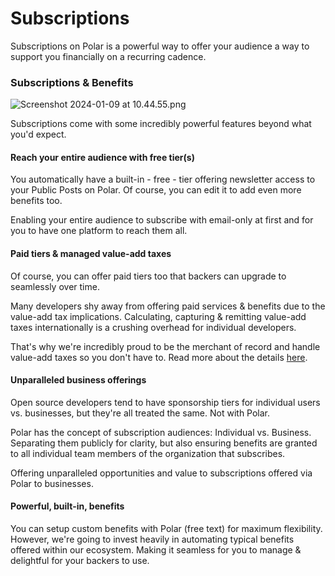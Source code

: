 # Subscriptions

Subscriptions on Polar is a powerful way to offer your audience a way to support you financially on a recurring cadence.

### Subscriptions & Benefits

![Screenshot 2024-01-09 at 10.44.55.png](https://7vk6rcnylug0u6hg.public.blob.vercel-storage.com/Screenshot%202024-01-09%20at%2010.44.55-uy562dyst8J1Hk4QScE5i6DE3Aa2jA.png)

Subscriptions come with some incredibly powerful features beyond what you'd expect.

#### Reach your entire audience with free tier(s)

You automatically have a built-in - free - tier offering newsletter access to your Public Posts on Polar. Of course, you can edit it to add even more benefits too.

Enabling your entire audience to subscribe with email-only at first and for you to have one platform to reach them all.

#### Paid tiers & managed value-add taxes

Of course, you can offer paid tiers too that backers can upgrade to seamlessly over time.

Many developers shy away from offering paid services & benefits due to the value-add tax implications. Calculating, capturing & remitting value-add taxes internationally is a crushing overhead for individual developers.

That's why we're incredibly proud to be the merchant of record and handle value-add taxes so you don't have to. Read more about the details [here](https://polar.sh/docs/payments-taxes).

#### Unparalleled business offerings

Open source developers tend to have sponsorship tiers for individual users vs. businesses, but they're all treated the same. Not with Polar.

Polar has the concept of subscription audiences: Individual vs. Business. Separating them publicly for clarity, but also ensuring benefits are granted to all individual team members of the organization that subscribes.

Offering unparalleled opportunities and value to subscriptions offered via Polar to businesses.

#### Powerful, built-in, benefits

You can setup custom benefits with Polar (free text) for maximum flexibility. However, we're going to invest heavily in automating typical benefits offered within our ecosystem. Making it seamless for you to manage & delightful for your backers to use.
